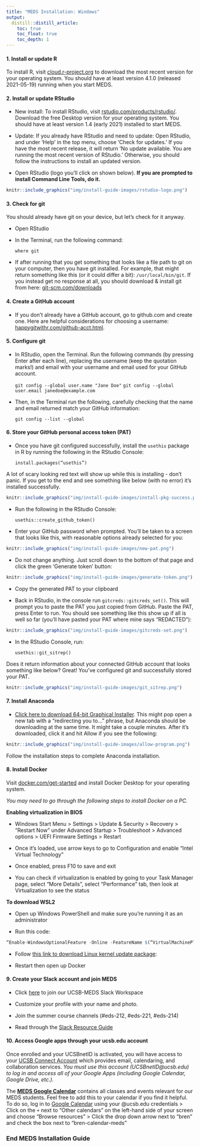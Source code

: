 ```yaml
---
title: "MEDS Installation: Windows"
output:
  distill::distill_article:
    toc: true
    toc_float: true
    toc_depth: 1
---
```


#### 1. Install or update R
To install R, visit [cloud.r-project.org](https://cloud.r-project.org/) to download the most recent version for your operating system. You should have at least version 4.1.0 (released 2021-05-19) running when you start MEDS.


#### 2. Install or update RStudio

- New install: To install RStudio, visit [rstudio.com/products/rstudio/](https://www.rstudio.com/products/rstudio/). Download the free Desktop version for your operating system. You should have at least version 1.4 (early 2021) installed to start MEDS. 

- Update: If you already have RStudio and need to update: Open RStudio, and under ‘Help’ in the top menu, choose ‘Check for updates.’ If you have the most recent release, it will return ‘No update available. You are running the most recent version of RStudio.’ Otherwise, you should follow the instructions to install an updated version.

- Open RStudio (logo you'll click on shown below). **If you are prompted to install Command Line Tools, do it.**

```r
knitr::include_graphics("img/install-guide-images/rstudio-logo.png")
```


#### 3. Check for git

You should already have git on your device, but let’s check for it anyway. 

- Open RStudio  

- In the Terminal, run the following command:

    `where git`

- If after running that you get something that looks like a file path to git on your computer, then you have git installed. For example, that might return something like this (or it could differ a bit): `/usr/local/bin/git`. If you instead get no response at all, you should download & install git from here: [git-scm.com/downloads](https://git-scm.com/downloads)

#### 4. Create a GitHub account 

- If you don’t already have a GitHub account, go to github.com and create one. Here are helpful considerations for choosing a username: [happygitwithr.com/github-acct.html](https://happygitwithr.com/github-acct.html).

#### 5. Configure git

- In RStudio, open the Terminal. Run the following commands (by pressing Enter after each line), replacing the username (keep the quotation marks!) and email with your username and email used for your GitHub account. 

    `git config --global user.name "Jane Doe"`
    `git config --global user.email janedoe@example.com`

- Then, in the Terminal run the following, carefully checking that the name and email returned match your GitHub information: 

    `git config --list --global` 

#### 6. Store your GitHub personal access token (PAT)

- Once you have git configured successfully, install the `usethis` package in R by running the following in the RStudio Console: 

    `install.packages(“usethis”)`
    
A lot of scary looking red text will show up while this is installing - don’t panic. If you get to the end and see something like below (with no error) it’s installed successfully. 

```r
knitr::include_graphics("img/install-guide-images/install-pkg-success.png")
```


- Run the following in the RStudio Console: 

    `usethis::create_github_token()`      

- Enter your GitHub password when prompted. You’ll be taken to a screen that looks like this, with reasonable options already selected for you: 

```r
knitr::include_graphics("img/install-guide-images/new-pat.png")
```

- Do not change anything. Just scroll down to the bottom of that page and click the green ‘Generate token’ button:

```r
knitr::include_graphics("img/install-guide-images/generate-token.png")
```

- Copy the generated PAT to your clipboard

- Back in RStudio, in the console run `gitcreds::gitcreds_set()`. This will prompt you to paste the PAT you just copied from GitHub. Paste the PAT, press Enter to run. You should see something like this show up if all is well so far (you’ll have pasted your PAT where mine says “REDACTED”): 

```r
knitr::include_graphics("img/install-guide-images/gitcreds-set.png")
```


- In the RStudio Console, run: 

    `usethis::git_sitrep()`

Does it return information about your connected GitHub account that looks something like below? Great! You’ve configured git and successfully stored your PAT. 

```r
knitr::include_graphics("img/install-guide-images/git_sitrep.png")
```


#### 7. Install Anaconda

- [Click here to download 64-bit Graphical Installer](https://repo.anaconda.com/archive/Anaconda3-2021.05-Windows-x86_64.exe). This might pop open a new tab with a “redirecting you to…” phrase, but Anaconda should be downloading at the same time. It might take a couple minutes. After it’s downloaded, click it and hit Allow if you see the following:

```r
knitr::include_graphics("img/install-guide-images/allow-program.png")
```

Follow the installation steps to complete Anaconda installation.

#### 8. Install Docker

Visit [docker.com/get-started](https://www.docker.com/get-started) and install Docker Desktop for your operating system.

*You may need to go through the following steps to install Docker on a PC.*

**Enabling virtualization in BIOS**

- Windows Start Menu > Settings > Update & Security > Recovery > “Restart Now” under Advanced Startup > Troubleshoot > Advanced options > UEFI Firmware Settings > Restart


- Once it’s loaded, use arrow keys to go to Configuration and enable “Intel Virtual Technology”

- Once enabled, press F10 to save and exit

- You can check if virtualization is enabled by going to your Task Manager page, select “More Details”, select “Performance” tab, then look at Virtualization to see the status

**To download WSL2**

- Open up Windows PowerShell and make sure you’re running it as an administrator

- Run this code: 

```r
“Enable-WindowsOptionalFeature -Online -FeatureName $(“VirtualMachinePlatform”, “Microsoft-Windows-Subsystem-Linux”)
```
    
- Follow [this link to download Linux kernel update package](https://wslstorestorage.blob.core.windows.net/wslblob/wsl_update_x64.msi): 

- Restart then open up Docker

#### 9. Create your Slack account and join MEDS 

- Click [here](https://join.slack.com/t/ucsb-meds/shared_invite/zt-so8oh7xf-w41bSnbBWAiMOXKPf5j_qw) to join our UCSB-MEDS Slack Workspace

- Customize your profile with your name and photo.

- Join the summer course channels (#eds-212, #eds-221, #eds-214)

- Read through the [Slack Resource Guide](https://ucsb-meds.github.io/meds-slack.html)

#### 10. Access Google apps through your ucsb.edu account

Once enrolled and your UCSBnetID is activated, you will have access to your [UCSB Connect Account](https://www.connect.ucsb.edu/usage) which provides email, calendaring, and collaboration services. *You must use this account (UCSBnetID@ucsb.edu) to log in and access all of your Google Apps (including Google Calendar, Google Drive, etc.).*
  
The [**MEDS Google Calendar**](https://calendar.google.com/calendar/u/0/embed?src=c_1886ai526iqschc9mnpj6cu753n60@resource.calendar.google.com&ctz=America/Los_Angeles) contains all classes and events relevant for our MEDS students. Feel free to add this to your calendar if you find it helpful. To do so, log in to [Google Calendar](https://www.google.com/calendar) using your @ucsb.edu credentials > Click on the `+` next to "Other calendars" on the left-hand side of your screen and choose "Browse resources" > Click the drop down arrow next to "bren" and check the box next to "bren-calendar-meds"

### End MEDS Installation Guide
